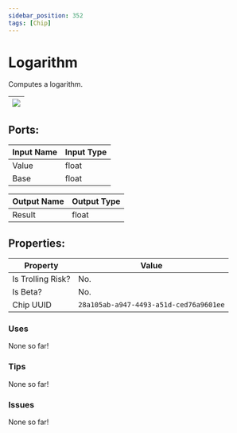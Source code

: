 ```yaml
---
sidebar_position: 352
tags: [Chip]
---
```


# Logarithm


Computes a logarithm.

| ![](https://images-ext-2.discordapp.net/external/MPmIaQzlEPmgGWlgi-WxBBXt0Bjv_zWPkg1y1f_sy3s/https/www.recroomcircuits.com/image/circuit/absolute-value?width=206&height=108) |
|-----|

## Ports:

| Input Name | Input Type |
|-----------|-----------|
| Value | float |
| Base | float |

| Output Name | Output Type |
|-----------|-----------|
| Result | float |

## Properties:

| Property  | Value |
|-------------------|-----------|
| Is Trolling Risk? | No. |
| Is Beta? | No. |
| Chip UUID | `28a105ab-a947-4493-a51d-ced76a9601ee` |

### Uses

None so far!

### Tips

None so far!

### Issues

None so far!